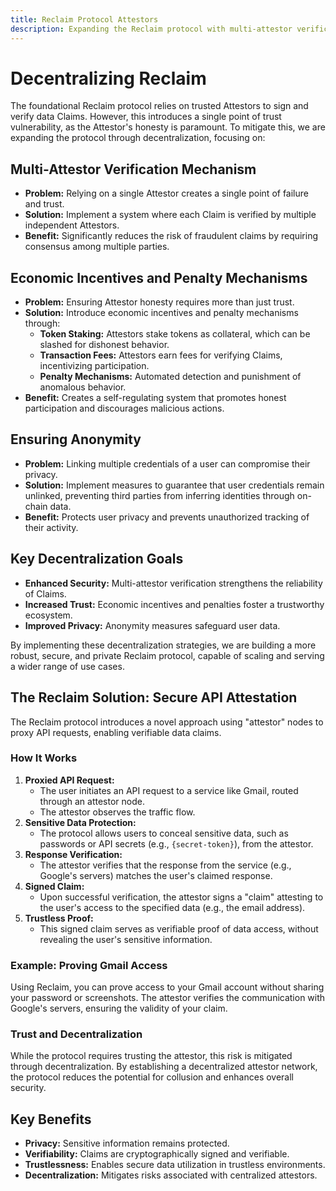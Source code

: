 ```yaml
---
title: Reclaim Protocol Attestors
description: Expanding the Reclaim protocol with multi-attestor verification, economic incentives, and anonymity.
---
```


# Decentralizing Reclaim

The foundational Reclaim protocol relies on trusted Attestors to sign and verify data Claims. However, this introduces a single point of trust vulnerability, as the Attestor's honesty is paramount. To mitigate this, we are expanding the protocol through decentralization, focusing on:

## Multi-Attestor Verification Mechanism

* **Problem:** Relying on a single Attestor creates a single point of failure and trust.
* **Solution:** Implement a system where each Claim is verified by multiple independent Attestors.
* **Benefit:** Significantly reduces the risk of fraudulent claims by requiring consensus among multiple parties.

## Economic Incentives and Penalty Mechanisms

* **Problem:** Ensuring Attestor honesty requires more than just trust.
* **Solution:** Introduce economic incentives and penalty mechanisms through:
    * **Token Staking:** Attestors stake tokens as collateral, which can be slashed for dishonest behavior.
    * **Transaction Fees:** Attestors earn fees for verifying Claims, incentivizing participation.
    * **Penalty Mechanisms:** Automated detection and punishment of anomalous behavior.
* **Benefit:** Creates a self-regulating system that promotes honest participation and discourages malicious actions.

## Ensuring Anonymity

* **Problem:** Linking multiple credentials of a user can compromise their privacy.
* **Solution:** Implement measures to guarantee that user credentials remain unlinked, preventing third parties from inferring identities through on-chain data.
* **Benefit:** Protects user privacy and prevents unauthorized tracking of their activity.

## Key Decentralization Goals

* **Enhanced Security:** Multi-attestor verification strengthens the reliability of Claims.
* **Increased Trust:** Economic incentives and penalties foster a trustworthy ecosystem.
* **Improved Privacy:** Anonymity measures safeguard user data.

By implementing these decentralization strategies, we are building a more robust, secure, and private Reclaim protocol, capable of scaling and serving a wider range of use cases.

## The Reclaim Solution: Secure API Attestation

The Reclaim protocol introduces a novel approach using "attestor" nodes to proxy API requests, enabling verifiable data claims.

### How It Works

1.  **Proxied API Request:**
    * The user initiates an API request to a service like Gmail, routed through an attestor node.
    * The attestor observes the traffic flow.
2.  **Sensitive Data Protection:**
    * The protocol allows users to conceal sensitive data, such as passwords or API secrets (e.g., `{secret-token}`), from the attestor.
3.  **Response Verification:**
    * The attestor verifies that the response from the service (e.g., Google's servers) matches the user's claimed response.
4.  **Signed Claim:**
    * Upon successful verification, the attestor signs a "claim" attesting to the user's access to the specified data (e.g., the email address).
5.  **Trustless Proof:**
    * This signed claim serves as verifiable proof of data access, without revealing the user's sensitive information.

### Example: Proving Gmail Access

Using Reclaim, you can prove access to your Gmail account without sharing your password or screenshots. The attestor verifies the communication with Google's servers, ensuring the validity of your claim.

### Trust and Decentralization

While the protocol requires trusting the attestor, this risk is mitigated through decentralization. By establishing a decentralized attestor network, the protocol reduces the potential for collusion and enhances overall security.

## Key Benefits

* **Privacy:** Sensitive information remains protected.
* **Verifiability:** Claims are cryptographically signed and verifiable.
* **Trustlessness:** Enables secure data utilization in trustless environments.
* **Decentralization:** Mitigates risks associated with centralized attestors.

